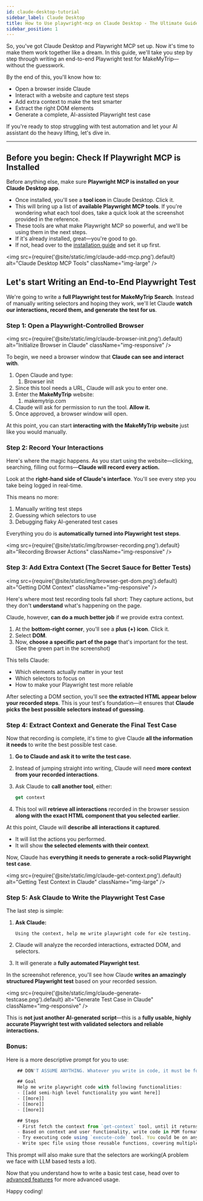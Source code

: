 ```yaml
---
id: claude-desktop-tutorial
sidebar_label: Claude Desktop
title: How to Use playwright-mcp on Claude Desktop - The Ultimate Guide
sidebar_position: 1
---
```


So, you've got Claude Desktop and Playwright MCP set up. Now it's time to make them work together like a dream. In this guide, we'll take you step by step through writing an end-to-end Playwright test for MakeMyTrip—without the guesswork.

By the end of this, you'll know how to:

- Open a browser inside Claude
- Interact with a website and capture test steps
- Add extra context to make the test smarter
- Extract the right DOM elements
- Generate a complete, AI-assisted Playwright test case

If you're ready to stop struggling with test automation and let your AI assistant do the heavy lifting, let's dive in.

---

## **Before you begin: Check If Playwright MCP is Installed**

Before anything else, make sure **Playwright MCP is installed on your Claude Desktop app**.

- Once installed, you'll see a **tool icon** in Claude Desktop. Click it.
- This will bring up a list of **available Playwright MCP tools**. If you're wondering what each tool does, take a quick look at the screenshot provided in the reference.
- These tools are what make Playwright MCP so powerful, and we'll be using them in the next steps.
- If it's already installed, great—you're good to go.
- If not, head over to the [installation guide](/#installation-get-up-and-running-in-no-time) and set it up first.

<img src={require('@site/static/img/claude-add-mcp.png').default} alt="Claude Desktop MCP Tools" className="img-large" />

## **Let's start Writing an End-to-End Playwright Test**

We're going to write a **full Playwright test for MakeMyTrip Search**. Instead of manually writing selectors and hoping they work, we'll let Claude **watch our interactions, record them, and generate the test for us**.

### **Step 1: Open a Playwright-Controlled Browser**

<img src={require('@site/static/img/claude-browser-init.png').default} alt="Initialize Browser in Claude" className="img-responsive" />

To begin, we need a browser window that **Claude can see and interact with**.

1. Open Claude and type:
    1. Browser init
2. Since this tool needs a URL, Claude will ask you to enter one.
3. Enter the **MakeMyTrip** website:
    1. makemytrip.com
4. Claude will ask for permission to run the tool. **Allow it.**
5. Once approved, a browser window will open.

At this point, you can start **interacting with the MakeMyTrip website** just like you would manually.

### **Step 2: Record Your Interactions**

Here's where the magic happens. As you start using the website—clicking, searching, filling out forms—**Claude will record every action.**

Look at the **right-hand side of Claude's interface**. You'll see every step you take being logged in real-time.

This means no more:

1. Manually writing test steps
2. Guessing which selectors to use
3. Debugging flaky AI-generated test cases

Everything you do is **automatically turned into Playwright test steps**.

<img src={require('@site/static/img/browser-recording.png').default} alt="Recording Browser Actions" className="img-responsive" />

### **Step 3: Add Extra Context (The Secret Sauce for Better Tests)**

<img src={require('@site/static/img/browser-get-dom.png').default} alt="Getting DOM Context" className="img-responsive" />

Here's where most test recording tools fall short: They capture actions, but they don't **understand** what's happening on the page.

Claude, however, **can do a much better job** if we provide extra context.

1. At the **bottom-right corner**, you'll see a **plus (+) icon**. Click it.
2. Select **DOM**.
3. Now, **choose a specific part of the page** that's important for the test. (See the green part in the screenshot)

This tells Claude:

- Which elements actually matter in your test
- Which selectors to focus on
- How to make your Playwright test more reliable

After selecting a DOM section, you'll see **the extracted HTML appear below your recorded steps**. This is your test's foundation—it ensures that **Claude picks the best possible selectors instead of guessing**.

### Step 4: Extract Context and Generate the Final Test Case

Now that recording is complete, it's time to give Claude **all the information it needs** to write the best possible test case.

1. **Go to Claude and ask it to write the test case.**
2. Instead of jumping straight into writing, Claude will need **more context from your recorded interactions**.
3. Ask Claude to **call another tool**, either:
    
    ```jsx
    get context
    ```
    
4. This tool will **retrieve all interactions** recorded in the browser session **along with the exact HTML component that you selected earlier**.

At this point, Claude will **describe all interactions it captured**.

- It will list the actions you performed.
- It will show **the selected elements with their context**.

Now, Claude has **everything it needs to generate a rock-solid Playwright test case**.

<img src={require('@site/static/img/claude-get-context.png').default} alt="Getting Test Context in Claude" className="img-large" />

### Step 5: Ask Claude to Write the Playwright Test Case

The last step is simple:

1. **Ask Claude:**
    
    ```
    Using the context, help me write playwright code for e2e testing.
    ```
    
2. Claude will analyze the recorded interactions, extracted DOM, and selectors.
3. It will generate a **fully automated Playwright test**.

In the screenshot reference, you'll see how Claude **writes an amazingly structured Playwright test** based on your recorded session.

<img src={require('@site/static/img/claude-generate-testcase.png').default} alt="Generate Test Case in Claude" className="img-responsive" />

This is **not just another AI-generated script**—this is a **fully usable, highly accurate Playwright test with validated selectors and reliable interactions.**

### Bonus:

Here is a more descriptive prompt for you to use: 

```jsx
    ## DON'T ASSUME ANYTHING. Whatever you write in code, it must be found in the context. Otherwise leave comments.

    ## Goal
    Help me write playwright code with following functionalities:
    - [[add semi-high level functionality you want here]]
    - [[more]]
    - [[more]]
    - [[more]]

    ## Steps
    - First fetch the context from `get-context` tool, until it returns no elements remaining
    - Based on context and user functionality, write code in POM format, encapsulating high level functionality into reusable functions
    - Try executing code using `execute-code` tool. You could be on any page, so make sure to navigate to the correct page
    - Write spec file using those reusable functions, covering multiple scenarios

```

This prompt will also make sure that the selectors are working(A problem we face with LLM based tests a lot). 

Now that you understand how to write a basic test case, head over to [advanced features](/features) for more advanced usage. 

Happy coding!
